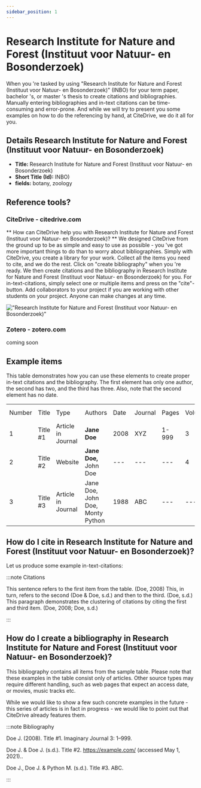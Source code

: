 ```yaml
---
sidebar_position: 1
---
```


# Research Institute for Nature and Forest (Instituut voor Natuur- en Bosonderzoek)

When you 're tasked by using "Research Institute for Nature and Forest (Instituut voor Natuur- en Bosonderzoek)" (INBO) for your term paper, bachelor 's, or master 's thesis to create citations and bibliographies.
Manually entering bibliographies and in-text citations can be time-consuming and error-prone. And while we will try to present you some examples on how to do the referencing by hand, at CiteDrive, we do it all for you.

## Details  Research Institute for Nature and Forest (Instituut voor Natuur- en Bosonderzoek)
* **Title:** Research Institute for Nature and Forest (Instituut voor Natuur- en Bosonderzoek)
* **Short Title (Id):** INBO)
* **fields:** botany, zoology

## Reference tools?
### CiteDrive - citedrive.com
** How can CiteDrive help you with Research Institute for Nature and Forest (Instituut voor Natuur- en Bosonderzoek)? **
We designed CiteDrive from the ground up to be as simple and easy to use as possible - you 've got more important things to do than to worry about bibliographies. Simply with CiteDrive, you create a library for your work. Collect all the items you need to cite, and we do the rest. Click on "create bibliography" when you 're ready. We then create citations and the bibliography in Research Institute for Nature and Forest (Instituut voor Natuur- en Bosonderzoek) for you. For in-text-citations, simply select one or multiple items and press on the "cite"-button. Add collaborators to your project if you are working with other students on your project. Anyone can make changes at any time.


!["Research Institute for Nature and Forest (Instituut voor Natuur- en Bosonderzoek)"](images/research-institute-for-nature-and-forest-instituut-voor-natuur-en-bosonderzoek.svg "Choose Research Institute for Nature and Forest (Instituut voor Natuur- en Bosonderzoek) in the CiteDrive App")

### Zotero - zotero.com

coming soon

## Example items

This table demonstrates how you can use these elements to create proper in-text citations and the bibliography. The first element has only one author, the second has two, and the third has three. Also, note that the second element has no date.


<table>
  <tr>
   <td>Number
   </td>
   <td>Title
   </td>
   <td>Type
   </td>
   <td>Authors
   </td>
   <td>Date
   </td>
   <td>Journal
   </td>
   <td>Pages
   </td>
   <td>Volume
   </td>
   <td>Issue
   </td>
   <td>Access Date
   </td>
  </tr>
  <tr>
   <td>1
   </td>
   <td>Title #1
   </td>
   <td>Article in Journal
   </td>
   <td><strong>Jane Doe</strong>
   </td>
   <td>2008
   </td>
   <td>XYZ
   </td>
   <td>1-999
   </td>
   <td>3
   </td>
   <td>2
   </td>
   <td>--
   </td>
  </tr>
  <tr>
   <td>
2
   </td>
   <td>Title #2
   </td>
   <td>Website
   </td>
   <td><strong>Jane Doe, </strong>John Doe
   </td>
   <td>---
   </td>
   <td>---
   </td>
   <td>---
   </td>
   <td>4
   </td>
   <td>---
   </td>
   <td>2020-05-01
   </td>
  </tr>
  <tr>
   <td>3
   </td>
   <td>Title #3
   </td>
   <td>Article in Journal
   </td>
   <td>Jane Doe, John Doe, Monty Python
   </td>
   <td>1988
   </td>
   <td>ABC
   </td>
   <td>---
   </td>
   <td>---
   </td>
   <td>16
   </td>
   <td>---
   </td>
  </tr>
</table>



## How do I cite in  Research Institute for Nature and Forest (Instituut voor Natuur- en Bosonderzoek)?

Let us produce some example in-text-citations:

:::note Citations


This sentence refers to the first item from the table. (Doe, 2008) This, in turn, refers to the second (Doe &amp; Doe, s.d.)
and then to the third.  (Doe, s.d.)
This paragraph demonstrates the clustering of citations by citing the first and third item. (Doe, 2008; Doe, s.d.)

:::

## How do I create a bibliography in Research Institute for Nature and Forest (Instituut voor Natuur- en Bosonderzoek)?

This bibliography contains all items from the sample table. Please note that these examples in the table consist only of articles. Other source types may require different handling, such as web pages that expect an access date, or movies, music tracks etc.

While we would like to show a few such concrete examples in the future - this series of articles is in fact in progress - we would like to point out that CiteDrive already features them.

:::note Bibliography

Doe J. (2008). Title #1. Imaginary Journal 3: 1–999.

Doe J. &amp; Doe J. (s.d.). Title #2. https://example.com/ (accessed May 1, 2021)..

Doe J., Doe J. &amp; Python M. (s.d.). Title #3. ABC.



:::


        
